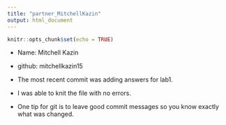```yaml
---
title: "partner_MitchellKazin"
output: html_document
---
```


```r
knitr::opts_chunk$set(echo = TRUE)
```

- Name: Mitchell Kazin
- github: mitchellkazin15

- The most recent commit was adding answers for lab1.

- I was able to knit the file with no errors.

- One tip for git is to leave good commit messages so you know exactly what was changed.

